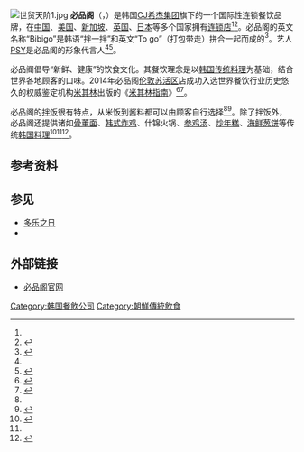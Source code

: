 {{Infobox company
| name     = 必品阁<br/>Bibigo
| logo     = [[File:必品阁.jpg|180px]]
| slogan   = 
| type     = 上市公司
| genre            =
| foundation       = 2010年<ref name=cjfoodville>{{cite web |url =http://www.cjfoodville.co.kr/eng/story/history.asp |title =History |publisher =CJ Foodville |accessdate =2015-05-16 |archive-date =2015-04-15 |archive-url =https://web.archive.org/web/20150415150404/http://www.cjfoodville.co.kr/eng/story/history.asp |dead-url =no }}</ref>
| founder          = 
| location         = [[韩国|韩国]][[首爾特別市|首爾特別市]][[中區_(首爾)|中區]]東湖路330
| origins          = 
| key_people       = 
| area_served      = 
| industry         = 
| products         = 
| revenue          = 
| operating_income = 
| net_income       = 
| num_employees    = 
| parent           = [[CJ希杰集团|CJ希杰集团]]
| subsid           = 
| owner            =
| homepage         = http://www.bibigo.com
| footnotes        = 
}}
[[File:世贸天阶1.jpg|thumb]]
'''必品阁'''（{{lang-ko|비비고}}，{{lang-en|Bibigo}}）是韩国[[CJ希杰集团|CJ希杰集团]]旗下的一个国际性连锁餐饮品牌，在[[中華人民共和國|中国]]、[[美国|美国]]、[[新加坡|新加坡]]、[[英国|英国]]、[[日本|日本]]等多个国家拥有[[连锁店|连锁店]]<ref name=cjfoodville /><ref name=psy>{{cite web  |url =http://chihe.sohu.com/20130624/n379716729.shtml  |title =“PSY IN CHINA” 引爆bibigo美食狂欢夜  |publisher =搜狐网  |date =2013-06-24  |access-date =2015-05-16  |archive-date =2016-03-04  |archive-url =https://web.archive.org/web/20160304202556/http://chihe.sohu.com/20130624/n379716729.shtml  |dead-url =no  }}</ref>。必品阁的英文名称“Bibigo”是韩语“[[韩式拌饭|拌一拌]]”和英文“To go”（打包带走）拼合一起而成的<ref name=pinpai>{{cite web  |url=http://www.cjfoodvillechina.com/brand/brand_info.asp  |title=品牌介绍  |publisher=CJ Foodville官网  |accessdate=2015-05-16  |archive-date=2020-02-08  |archive-url=https://web.archive.org/web/20200208092747/http://www.cjfoodvillechina.com/brand/brand_info.asp  |dead-url=no  }}</ref>。艺人[[PSY|PSY]]是必品阁的形象代言人<ref name=psy /><ref>{{cite web |url=http://finance.china.com.cn/consume/20141222/2864546.shtml |title=CJ国际韩餐品牌“必品阁”入驻北京世贸天阶 |publisher=中国网财经 |date=2014-12-22 |access-date=2015-05-16 |archive-date=2015-05-18 |archive-url=https://web.archive.org/web/20150518172508/http://finance.china.com.cn//consume/20141222/2864546.shtml |dead-url=no }}</ref>。

必品阁倡导“新鲜、健康”的饮食文化。其餐饮理念是以[[韩国料理|韩国传统料理]]为基础，结合世界各地顾客的口味。2014年必品阁[[伦敦苏活区|伦敦苏活区]]店成功入选世界餐饮行业历史悠久的权威鉴定机构[[米其林|米其林]]出版的《[[米其林指南|米其林指南]]》<ref>{{ko icon}}{{cite web |url=http://www.asiae.co.kr/news/view.htm?idxno=2013100708503440880 |title=英 비비고, 미슐랭 가이드 등재 |publisher=아시아경제 |date=2013-10-07 |access-date=2015-05-16 |archive-date=2016-03-04 |archive-url=https://web.archive.org/web/20160304112606/http://www.asiae.co.kr/news/view.htm?idxno=2013100708503440880 |dead-url=no }}</ref><ref>{{cite web |url=http://korea.people.com.cn/206488/8449270.html |title=必品阁Bibigo入选《2014米其林指南》 |publisher=人民网 |date=2013-11-07 |access-date=2015-05-16 |archive-date=2015-05-18 |archive-url=https://web.archive.org/web/20150518102931/http://korea.people.com.cn/206488/8449270.html |dead-url=no }}</ref>。

必品阁的[[韩式拌饭|拌饭]]很有特点，从米饭到酱料都可以由顾客自行选择<ref name=pinpai /><ref name=hxjw>{{cite web |url=http://www.huaxia.com/hxjk/zhms/ctsl/2015/04/4366874.html |title=必品阁bibigo：比普通韩食快一点 |publisher=华夏经纬网 |date=2015-04-21 |access-date=2015-05-16 |archive-date=2015-09-24 |archive-url=https://web.archive.org/web/20150924031745/http://www.huaxia.com/hxjk/zhms/ctsl/2015/04/4366874.html |dead-url=no }}</ref>。除了拌饭外，必品阁还提供诸如[[骨董面|骨董面]]、[[韩式炸鸡|韩式炸鸡]]、什锦火锅、[[参鸡汤|参鸡汤]]、[[炒年糕|炒年糕]]、[[朝鮮蔥餅|海鲜葱饼]]等传统[[韩国料理|韩国料理]]<ref>{{cite web|url=http://www.bibigo.com/recipes/recipes|title=菜谱类别|publisher=必品阁官网|accessdate=2015-05-16|deadurl=yes|archiveurl=https://web.archive.org/web/20150518084803/http://www.bibigo.com/recipes/recipes|archivedate=2015-05-18|df=}}</ref><ref name=hxjw /><ref>{{cite web |url=http://www.cnfood.cn/n/2015/0421/53132.html |title=不出国门尝鲜韩国当季美味料理 |publisher=中国食品报 |date=2015-04-21 |access-date=2015-05-16 |archive-date=2015-05-18 |archive-url=https://web.archive.org/web/20150518095659/http://www.cnfood.cn/n/2015/0421/53132.html |dead-url=no }}</ref>。

==参考资料==
{{Reflist}}

==参见==
{{portal box|大韓民國|飲食}}
*[[多乐之日|多乐之日]]
*{{link-ko|途尚咖啡|투썸플레이스}}

==外部链接==
* [http://www.bibigo.com 必品阁官网]{{Wayback|url=http://www.bibigo.com/ |date=20170921055646 }} 

{{CJ希杰集团}}
{{速冻食品}}

[[Category:韩国餐飲公司|Category:韩国餐飲公司]]
[[Category:朝鮮傳統飲食|Category:朝鮮傳統飲食]]